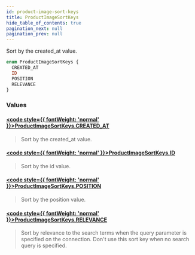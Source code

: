 ```yaml
---
id: product-image-sort-keys
title: ProductImageSortKeys
hide_table_of_contents: true
pagination_next: null
pagination_prev: null
---
```








Sort by the created_at value.

```graphql
enum ProductImageSortKeys {
  CREATED_AT
  ID
  POSITION
  RELEVANCE
}
```


### Values

#### [<code style={{ fontWeight: 'normal' }}>ProductImageSortKeys.<b>CREATED_AT</b></code>](#) 
> Sort by the created_at value.
> 

#### [<code style={{ fontWeight: 'normal' }}>ProductImageSortKeys.<b>ID</b></code>](#) 
> Sort by the id value.
> 

#### [<code style={{ fontWeight: 'normal' }}>ProductImageSortKeys.<b>POSITION</b></code>](#) 
> Sort by the position value.
> 

#### [<code style={{ fontWeight: 'normal' }}>ProductImageSortKeys.<b>RELEVANCE</b></code>](#) 
> Sort by relevance to the search terms when the query parameter is specified on the connection. Don't use this sort key when no search query is specified.
> 





